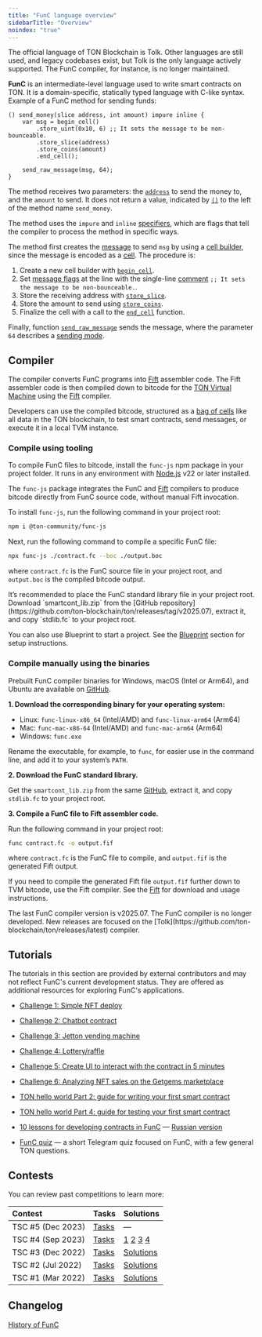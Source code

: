 ```yaml
---
title: "FunC language overview"
sidebarTitle: "Overview"
noindex: "true"
---
```



<Aside>
  The official language of TON Blockchain is Tolk. Other languages are still used, and legacy codebases exist, but Tolk is the only language actively supported. The FunC compiler, for instance, is no longer maintained.
</Aside>

**FunC** is an intermediate-level language used to write smart contracts on TON. It is a domain-specific, statically typed language with C-like syntax.
Example of a FunC method for sending funds:

```func
() send_money(slice address, int amount) impure inline {
    var msg = begin_cell()
        .store_uint(0x10, 6) ;; It sets the message to be non-bounceable.
        .store_slice(address)
        .store_coins(amount)
        .end_cell();

    send_raw_message(msg, 64);
}
```

The method receives two parameters: the [`address`](/foundations/addresses/overview) to send the money to,
and the `amount` to send. It does not return a value, indicated by [`()`](/languages/func/types#tensor-types) to the left of the method name `send_money`.

The method uses the `impure` and `inline` [specifiers](/languages/func/functions#specifiers), which are flags that tell the compiler to process
the method in specific ways.

The method first creates the [message](/foundations/transaction) to send `msg` by using a [cell builder](/tvm/builders-and-slices), since the message is encoded as a [cell](/foundations/cell-serialization/cells). The procedure is:

1. Create a new cell builder with [`begin_cell`](/languages/func/stdlib#begin-cell).
1. Set [message flags](/foundations/messages/internal) at the line with the single-line [comment](/languages/func/comments) `;; It sets the message to be non-bounceable.`.
1. Store the receiving address with [`store_slice`](/languages/func/stdlib#store-slice).
1. Store the amount to send using [`store_coins`](/languages/func/stdlib#store-coins).
1. Finalize the cell with a call to the [`end_cell`](/languages/func/stdlib#end-cell) function.

Finally, function [`send_raw_message`](/languages/func/stdlib#send-raw-message) sends the message, where the parameter `64` describes a [sending mode](/foundations/messages/internal).

## Compiler

The compiler converts FunC programs into [Fift](/languages/fift) assembler code. The Fift assembler code is then compiled down to
bitcode for the [TON Virtual Machine](/tvm/overview) using the [Fift](/languages/fift) compiler.

Developers can use the compiled bitcode, structured as a [bag of cells](/foundations/cell-serialization/boc) like all data in the TON blockchain, to test smart contracts, send messages, or execute it in a local TVM instance.

### Compile using tooling

To compile FunC files to bitcode, install the `func-js` npm package in your project folder.
It runs in any environment with [Node.js](https://nodejs.org/en/download) v22 or later installed.

The `func-js` package integrates the FunC and [Fift](/languages/fift) compilers
to produce bitcode directly from FunC source code, without manual Fift invocation.

To install `func-js`, run the following command in your project root:

```bash
npm i @ton-community/func-js
```

Next, run the following command to compile a specific FunC file:

```bash
npx func-js ./contract.fc --boc ./output.boc
```

where `contract.fc` is the FunC source file in your project root, and `output.boc` is the compiled bitcode output.

<Aside>
  It’s recommended to place the FunC standard library file in your project root. Download `smartcont_lib.zip` from the [GitHub repository](https://github.com/ton-blockchain/ton/releases/tag/v2025.07), extract it, and copy `stdlib.fc` to your project root.
</Aside>

You can also use Blueprint to start a project.
See the [Blueprint](/contract-dev/blueprint/overview) section for setup instructions.

### Compile manually using the binaries

Prebuilt FunC compiler binaries for Windows, macOS (Intel or Arm64), and Ubuntu are available on [GitHub](https://github.com/ton-blockchain/ton/releases/tag/v2025.07).

**1. Download the corresponding binary for your operating system:**

- Linux: `func-linux-x86_64` (Intel/AMD) and `func-linux-arm64` (Arm64)
- Mac: `func-mac-x86-64` (Intel/AMD) and `func-mac-arm64` (Arm64)
- Windows: `func.exe`

Rename the executable, for example, to `func`, for easier use in the command line, and add it to your system’s `PATH`.

**2. Download the FunC standard library.**

Get the `smartcont_lib.zip` from the same [GitHub](https://github.com/ton-blockchain/ton/releases/tag/v2025.07), extract it, and copy `stdlib.fc` to your project root.

**3. Compile a FunC file to Fift assembler code.**

Run the following command in your project root:

```bash
func contract.fc -o output.fif
```

where `contract.fc` is the FunC file to compile, and `output.fif` is the generated Fift output.

If you need to compile the generated Fift file  `output.fif` further down to TVM bitcode, use the Fift compiler.
See the [Fift](/languages/fift) for download and usage instructions.

<Aside>
  The last FunC compiler version is v2025.07. The FunC compiler is no longer developed. New releases are focused on the [Tolk](https://github.com/ton-blockchain/ton/releases/latest) compiler.
</Aside>

## Tutorials

<Aside>
  The tutorials in this section are provided by external contributors and may not reflect FunC's current development status. They are offered as additional resources for exploring FunC's applications.
</Aside>

- [Challenge 1: Simple NFT deploy](https://github.com/romanovichim/TONQuest1/)

- [Challenge 2: Chatbot contract](https://github.com/romanovichim/TONQuest2/)

- [Challenge 3: Jetton vending machine](https://github.com/romanovichim/TONQuest3/)

- [Challenge 4: Lottery/raffle](https://github.com/romanovichim/TONQuest4/)

- [Challenge 5: Create UI to interact with the contract in 5 minutes](https://github.com/romanovichim/TONQuest5/)

- [Challenge 6: Analyzing NFT sales on the Getgems marketplace](https://github.com/romanovichim/TONQuest6/)

- [TON hello world Part 2: guide for writing your first smart contract](https://ton-community.github.io/tutorials/02-contract/)

- [TON hello world Part 4: guide for testing your first smart contract](https://ton-community.github.io/tutorials/04-testing/)

- [10 lessons for developing contracts in FunC](https://github.com/romanovichim/TonFunClessons_Eng/) — [Russian version](https://github.com/romanovichim/TonFunClessons_ru/)

- [FunC quiz](https://t.me/toncontests/60/) — a short Telegram quiz focused on FunC, with a few general TON questions.

## Contests

You can review past competitions to learn more:

| Contest           | Tasks                                                     | Solutions                                                                                                                                                           |
| :---------------- | :-------------------------------------------------------- | :------------------------------------------------------------------------------------------------------------------------------------------------------------------ |
| TSC #5 (Dec 2023) | [Tasks](https://github.com/ton-community/tsc5/)           | —                                                                                                                                                                   |
| TSC #4 (Sep 2023) | [Tasks](https://github.com/ton-community/tsc4/)           | [1](https://github.com/aSpite/tsc4-contracts) [2](https://github.com/ProgramCrafter/tsc4) [3](https://github.com/Gusarich/tsc4) [4](https://github.com/akifoq/tsc4) |
| TSC #3 (Dec 2022) | [Tasks](https://github.com/ton-blockchain/func-contest3/) | [Solutions](https://github.com/nns2009/TON-FunC-contest-3/)                                                                                                         |
| TSC #2 (Jul 2022) | [Tasks](https://github.com/ton-blockchain/func-contest2/) | [Solutions](https://github.com/ton-blockchain/func-contest2-solutions/)                                                                                             |
| TSC #1 (Mar 2022) | [Tasks](https://github.com/ton-blockchain/func-contest1/) | [Solutions](https://github.com/ton-blockchain/func-contest1-solutions/)                                                                                             |

## Changelog

[History of FunC](/languages/func/changelog)
